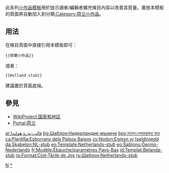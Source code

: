 <includeonly></includeonly><noinclude>{{template doc page viewed directly}}</noinclude>
<!-- 在本行下編輯模板說明 -->
此系列[[:Category:小作品模板|小作品模板]]用於提示讀者/編輯者擴充條目內容以改善其質量。置放本模板的頁面將自動加入到分類[[:Category:荷兰小作品]]。
== 用法 ==
在條目頁面中直接引用本模板即可：
<pre>{{荷蘭小作品}}
</pre>
或者：
<pre>{{Holland-stub}}
</pre>
建議置於頁面底端。
== 參見 ==
* [[WikiProject:国家和地区]]
* [[Portal:荷兰]]
<includeonly>
<!-- 本行下加入模板的分類 -->
[[Category:歐洲小作品模板|N]]
[[Category:荷蘭小作品|*]]
<!-- 本行下加入模板的跨語言鏈接 -->
[[ar:قالب:بذرة هولندا]]
[[bg:Шаблон:Нидерландия-мъниче]]
[[bpy:মডেল:নেদারল্যান্ডর বারে]]
[[ca:Plantilla:Esborrany dels Països Baixos]]
[[cy:Nodyn:Eginyn yr Iseldiroedd]]
[[da:Skabelon:NL-stub]]
[[en:Template:Netherlands-stub]]
[[eo:Ŝablono:Ĝermo-Nederlando]]
[[fr:Modèle:Ébauche/paramètres Pays-Bas]]
[[id:Templat:Belanda-stub]]
[[ro:Format:Ciot-Țările de Jos]]
[[ru:Шаблон:Netherlands-stub]]
</includeonly>